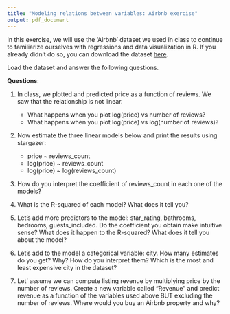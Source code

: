 ```yaml
---
title: "Modeling relations between variables: Airbnb exercise"
output: pdf_document
---
```



In this exercise, we will use the 'Airbnb' dataset we used in class to continue to familiarize ourselves with regressions and data visualization in R. 
If you already didn't do so, you can download the dataset [here](add_link]).

Load the dataset and answer the following questions.

**Questions**:

1. In class, we plotted and predicted price as a function of reviews. We saw that the relationship is not linear. 
   - What happens when you plot log(price) vs number of reviews? 
   - What happens when you plot log(price) vs log(number of reviews)?
   
2. Now estimate the three linear models below and print the results using stargazer: 
     - price ~ reviews_count
     - log(price) ~ reviews_count
     - log(price) ~ log(reviews_count)


3.  How do you interpret the coefficient of reviews_count in each one of the models?

4. What is the R-squared of each model? What does it tell you?

5. Let's add more predictors to the model: star_rating, bathrooms, bedrooms, guests_included. Do the coefficient you obtain make intuitive sense? What does it happen to the R-squared? What does it tell you about the model?

6. Let's add to the model a categorical variable: city. How many estimates do you get? Why? How do you interpret them? Which is the most and least expensive city in the dataset?

7. Let' assume we can compute listing revenue by multiplying price by the number of reviews. Create a new variable called "Revenue" and predict revenue as a function of the variables used above BUT excluding the number of reviews. Where would you buy an Airbnb property and why?
